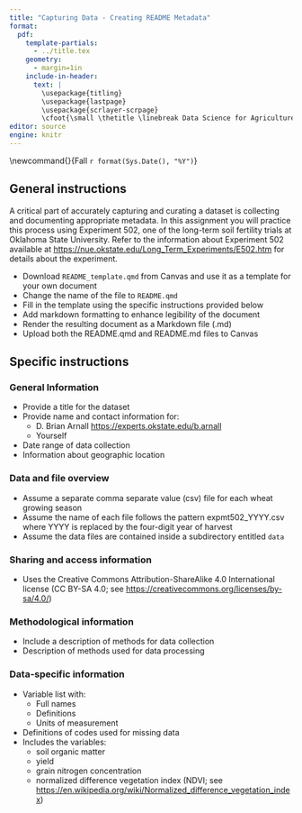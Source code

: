 ```yaml
---
title: "Capturing Data - Creating README Metadata"
format:
  pdf:
    template-partials: 
      - ../title.tex
    geometry:
      - margin=1in
    include-in-header:
      text: |
        \usepackage{titling}
        \usepackage{lastpage}
        \usepackage{scrlayer-scrpage}
        \cfoot{\small \thetitle \linebreak Data Science for Agriculture and Natural Resources \linebreak PLNT 5413 - \semester \linebreak Page \thepage~of~\pageref{LastPage}}
editor: source
engine: knitr
---
```


\newcommand{\semester}{Fall `r format(Sys.Date(), "%Y")`}

## General instructions

A critical part of accurately capturing and curating a dataset is collecting and documenting appropriate metadata. In this assignment you will practice this process using Experiment 502, one of the long-term soil fertility trials at Oklahoma State University. Refer to the information about Experiment 502 available at <https://nue.okstate.edu/Long_Term_Experiments/E502.htm> for details about the experiment.

- Download `README_template.qmd` from Canvas and use it as a template for your own document
- Change the name of the file to `README.qmd`
- Fill in the template using the specific instructions provided below
- Add markdown formatting to enhance legibility of the document
- Render the resulting document as a Markdown file (.md)
- Upload both the README.qmd and README.md files to Canvas

## Specific instructions

### General Information

- Provide a title for the dataset
- Provide name and contact information for:
    - D. Brian Arnall [https://experts.okstate.edu/b.arnall](https://experts.okstate.edu/b.arnall)
    - Yourself
- Date range of data collection
- Information about geographic location

### Data and file overview

- Assume a separate comma separate value (csv) file for each wheat growing season
- Assume the name of each file follows the pattern expmt502_YYYY.csv where YYYY is replaced by the four-digit year of harvest
- Assume the data files are contained inside a subdirectory entitled `data`

### Sharing and access information

- Uses the Creative Commons Attribution-ShareAlike 4.0 International license (CC BY-SA 4.0; see [https://creativecommons.org/licenses/by-sa/4.0/](https://creativecommons.org/licenses/by-sa/4.0/))


### Methodological information

- Include a description of methods for data collection
- Description of methods used for data processing

### Data-specific information

- Variable list with:
    - Full names
    - Definitions
    - Units of measurement
- Definitions of codes used for missing data
- Includes the variables:
    - soil organic matter
    - yield
    - grain nitrogen concentration
    - normalized difference vegetation index (NDVI; see [https://en.wikipedia.org/wiki/Normalized_difference_vegetation_index](https://en.wikipedia.org/wiki/Normalized_difference_vegetation_index))


